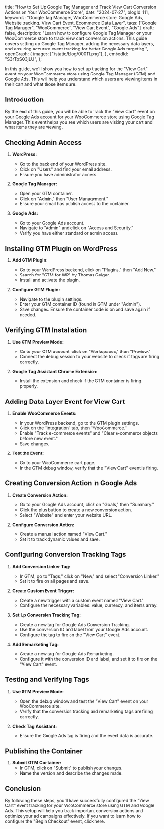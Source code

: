   title:
    "How to Set Up Google Tag Manager and Track View Cart Conversion Actions on Your WooCommerce Store",
  date: "2024-07-27",
  blogId: 111,
  keywords:
    "Google Tag Manager, WooCommerce store, Google Ads, Website tracking, View Cart Event, Ecommerce Data Layer",
  tags: ["Google Tag Manager", "WooCommerce", "View Cart Event", "Google Ads"],
  draft: false,
  description:
    "Learn how to configure Google Tag Manager on your WooCommerce store to track view cart conversion actions. This guide covers setting up Google Tag Manager, adding the necessary data layers, and ensuring accurate event tracking for better Google Ads targeting.",
  openGraph: {
    images: ["/static/blog/00011.png"],
  },
  embedId: "S3rTpSQ3jLU",
};

In this guide, we'll show you how to set up tracking for the "View Cart" event on your WooCommerce store using Google Tag Manager (GTM) and Google Ads. This will help you understand which users are viewing items in their cart and what those items are.

## Introduction

By the end of this guide, you will be able to track the "View Cart" event on your Google Ads account for your WooCommerce store using Google Tag Manager. This event helps you see which users are visiting your cart and what items they are viewing.

## Checking Admin Access

1. **WordPress:**

   - Go to the back end of your WordPress site.
   - Click on "Users" and find your email address.
   - Ensure you have administrator access.

2. **Google Tag Manager:**

   - Open your GTM container.
   - Click on "Admin," then "User Management."
   - Ensure your email has publish access to the container.

3. **Google Ads:**
   - Go to your Google Ads account.
   - Navigate to "Admin" and click on "Access and Security."
   - Verify you have either standard or admin access.

## Installing GTM Plugin on WordPress

1. **Add GTM Plugin:**

   - Go to your WordPress backend, click on "Plugins," then "Add New."
   - Search for "GTM for WP" by Thomas Geiger.
   - Install and activate the plugin.

2. **Configure GTM Plugin:**
   - Navigate to the plugin settings.
   - Enter your GTM container ID (found in GTM under "Admin").
   - Save changes. Ensure the container code is on and save again if needed.

## Verifying GTM Installation

1. **Use GTM Preview Mode:**

   - Go to your GTM account, click on "Workspaces," then "Preview."
   - Connect the debug session to your website to check if tags are firing correctly.

2. **Google Tag Assistant Chrome Extension:**
   - Install the extension and check if the GTM container is firing properly.

## Adding Data Layer Event for View Cart

1. **Enable WooCommerce Events:**

   - In your WordPress backend, go to the GTM plugin settings.
   - Click on the "Integration" tab, then "WooCommerce."
   - Enable "Track e-commerce events" and "Clear e-commerce objects before new event."
   - Save changes.

2. **Test the Event:**
   - Go to your WooCommerce cart page.
   - In the GTM debug window, verify that the "View Cart" event is firing.

## Creating Conversion Action in Google Ads

1. **Create Conversion Action:**

   - Go to your Google Ads account, click on "Goals," then "Summary."
   - Click the plus button to create a new conversion action.
   - Select "Website" and enter your website URL.

2. **Configure Conversion Action:**
   - Create a manual action named "View Cart."
   - Set it to track dynamic values and save.

## Configuring Conversion Tracking Tags

1. **Add Conversion Linker Tag:**

   - In GTM, go to "Tags," click on "New," and select "Conversion Linker."
   - Set it to fire on all pages and save.

2. **Create Custom Event Trigger:**

   - Create a new trigger with a custom event named "View Cart."
   - Configure the necessary variables: value, currency, and items array.

3. **Set Up Conversion Tracking Tag:**

   - Create a new tag for Google Ads Conversion Tracking.
   - Use the conversion ID and label from your Google Ads account.
   - Configure the tag to fire on the "View Cart" event.

4. **Add Remarketing Tag:**
   - Create a new tag for Google Ads Remarketing.
   - Configure it with the conversion ID and label, and set it to fire on the "View Cart" event.

## Testing and Verifying Tags

1. **Use GTM Preview Mode:**

   - Open the debug window and test the "View Cart" event on your WooCommerce site.
   - Verify that the conversion tracking and remarketing tags are firing correctly.

2. **Check Tag Assistant:**
   - Ensure the Google Ads tag is firing and the event data is accurate.

## Publishing the Container

1. **Submit GTM Container:**
   - In GTM, click on "Submit" to publish your changes.
   - Name the version and describe the changes made.

## Conclusion

By following these steps, you'll have successfully configured the "View Cart" event tracking for your WooCommerce store using GTM and Google Ads. This setup will help you track important conversion actions and optimize your ad campaigns effectively. If you want to learn how to configure the "Begin Checkout" event, click here.
